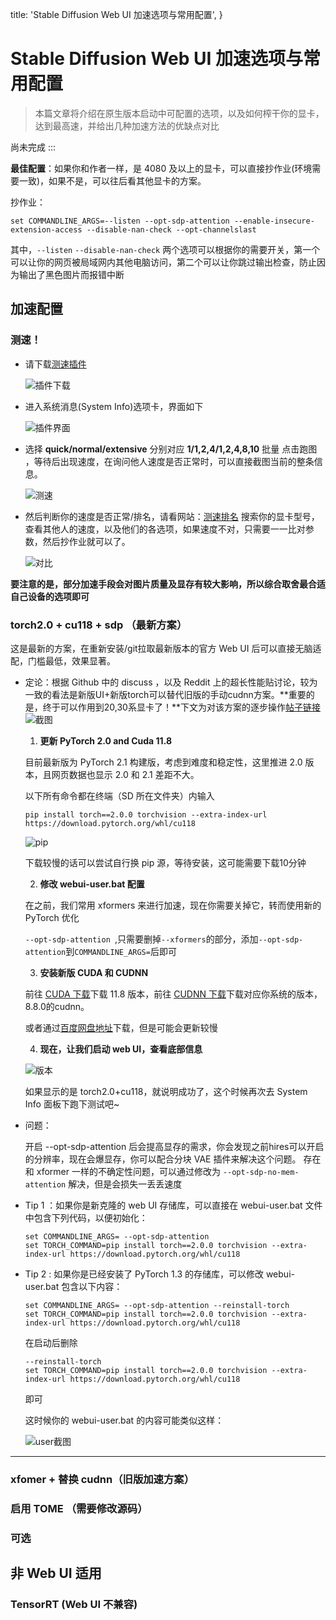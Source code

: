   title: 'Stable Diffusion Web UI 加速选项与常用配置',
}


# Stable Diffusion Web UI 加速选项与常用配置

> 本篇文章将介绍在原生版本启动中可配置的选项，以及如何榨干你的显卡，达到最高速，并给出几种加速方法的优缺点对比

尚未完成
:::

**最佳配置**：如果你和作者一样，是 4080 及以上的显卡，可以直接抄作业(环境需要一致)，如果不是，可以往后看其他显卡的方案。

抄作业：

```shell
set COMMANDLINE_ARGS=--listen --opt-sdp-attention --enable-insecure-extension-access --disable-nan-check --opt-channelslast
```

其中，``--listen`` ``--disable-nan-check`` 两个选项可以根据你的需要开关，第一个可以让你的网页被局域网内其他电脑访问，第二个可以让你跳过输出检查，防止因为输出了黑色图片而报错中断

## 加速配置

### 测速！

-  请下载[测速插件](https://github.com/vladmandic/sd-extension-system-info)

    ![插件下载](/assets/webui-config/1.jpg)

-  进入系统消息(System Info)选项卡，界面如下

    ![插件界面](/assets/webui-config/2.jpg)

-  选择 **quick/normal/extensive** 分别对应 **1/1,2,4/1,2,4,8,10** 批量 点击跑图 ，等待后出现速度，在询问他人速度是否正常时，可以直接截图当前的整条信息。

    ![测速](/assets/webui-config/3.jpg)

-  然后判断你的速度是否正常/排名，请看网站：[测速排名](https://vladmandic.github.io/sd-extension-system-info/pages/benchmark.html)
搜索你的显卡型号，查看其他人的速度，以及他们的各选项，如果速度不对，只需要一一比对参数，然后抄作业就可以了。

    ![对比](/assets/webui-config/4.jpg)

**要注意的是，部分加速手段会对图片质量及显存有较大影响，所以综合取舍最合适自己设备的选项即可**

### torch2.0 + cu118 + sdp （最新方案）

这是最新的方案，在重新安装/git拉取最新版本的官方 Web UI 后可以直接无脑适配，门槛最低，效果显著。

- 定论：根据 Github 中的 discuss ，以及 Reddit 上的超长性能贴讨论，较为一致的看法是新版UI+新版torch可以替代旧版的手动cudnn方案。**重要的是，终于可以作用到20,30系显卡了！**下文为对该方案的逐步操作[帖子链接](https://www.reddit.com/r/StableDiffusion/comments/y71q5k/comment/jcm67lu/?utm_source=share&utm_medium=web2x&context=3)![截图](/assets/webui-config/5.jpg)

  1. **更新 PyTorch 2.0 and Cuda 11.8**

  目前最新版为 PyTorch 2.1 构建版，考虑到难度和稳定性，这里推进 2.0 版本，且网页数据也显示 2.0 和 2.1 差距不大。

  以下所有命令都在终端（SD 所在文件夹）内输入

  ```shell
  pip install torch==2.0.0 torchvision --extra-index-url https://download.pytorch.org/whl/cu118
  ```

  ![pip](/assets/webui-config/6.jpg)

  下载较慢的话可以尝试自行换 pip 源，等待安装，这可能需要下载10分钟

  2. **修改 webui-user.bat 配置**

  在之前，我们常用 xformers 来进行加速，现在你需要关掉它，转而使用新的 PyTorch 优化

  ```--opt-sdp-attention ```,只需要删掉```--xformers```的部分，添加```--opt-sdp-attention```到```COMMANDLINE_ARGS=```后即可

  3. **安装新版 CUDA 和 CUDNN**

  前往 [CUDA 下载](https://developer.nvidia.com/cuda-toolkit-archive)下载 11.8 版本，前往 [CUDNN 下载](https://developer.download.nvidia.com/compute/redist/cudnn/v8.8.0/local_installers/11.8/)下载对应你系统的版本，8.8.0的cudnn。

  或者通过[百度网盘地址](https://pan.baidu.com/s/1nf-Z2h7DbOVhrDJ28tZGhg?pwd=b90s)下载，但是可能会更新较慢

  4. **现在，让我们启动 web UI，查看底部信息**

  ![版本](/assets/webui-config/7.jpg)

  如果显示的是 torch2.0+cu118，就说明成功了，这个时候再次去 System Info 面板下跑下测试吧~

- 问题：

    开启 --opt-sdp-attention 后会提高显存的需求，你会发现之前hires可以开启的分辨率，现在会爆显存，你可以配合分块 VAE 插件来解决这个问题。
    存在和 xformer 一样的不确定性问题，可以通过修改为 ``--opt-sdp-no-mem-attention`` 解决，但是会损失一丢丢速度


- Tip 1 ：如果你是新克隆的 web UI 存储库，可以直接在 webui-user.bat 文件中包含下列代码，以便初始化：

    ```shell
    set COMMANDLINE_ARGS= --opt-sdp-attention 
    set TORCH_COMMAND=pip install torch==2.0.0 torchvision --extra-index-url https://download.pytorch.org/whl/cu118
    ```

- Tip 2 : 如果你是已经安装了 PyTorch 1.3 的存储库，可以修改 webui-user.bat 包含以下内容：

    ```shell
    set COMMANDLINE_ARGS= --opt-sdp-attention --reinstall-torch
    set TORCH_COMMAND=pip install torch==2.0.0 torchvision --extra-index-url https://download.pytorch.org/whl/cu118
    ```

    在启动后删除

    ```shell
    --reinstall-torch
    set TORCH_COMMAND=pip install torch==2.0.0 torchvision --extra-index-url https://download.pytorch.org/whl/cu118
    ```
    
    即可
    
    这时候你的 webui-user.bat 的内容可能类似这样：
    
    ![user截图](/assets/webui-config/8.jpg)



---

###  xfomer + 替换 cudnn（旧版加速方案）

###  启用 TOME （需要修改源码）

###  可选

## 非 Web UI 适用

###  TensorRT (Web UI 不兼容)